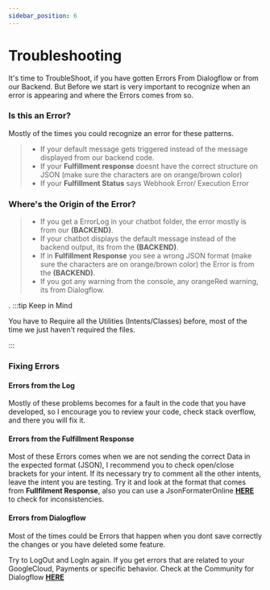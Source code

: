 ```yaml
---
sidebar_position: 6
---
```


# Troubleshooting


It's time to TroubleShoot, if you have gotten Errors From Dialogflow or from our Backend. But Before we start is very important to recognize when an error is appearing and where the Errors comes from so.

### Is this an Error?

Mostly of the times you could recognize an error for these patterns.

> - If your default message gets triggered instead of the message displayed from our backend code.
> - If your **Fulfillment response** doesnt have the correct structure on JSON (make sure the characters are on orange/brown color)
> - If your **Fulfillment Status** says Webhook Error/ Execution Error

### Where's the Origin of the Error?

> - If you get a ErrorLog in your chatbot folder, the error mostly is from our **(BACKEND)**.
> - If your chatbot displays the default message instead of the backend output, its from the **(BACKEND)**.
> - If in **Fulfillment Response** you see a wrong JSON format (make sure the characters are on orange/brown color) the Error is from the **(BACKEND)**.
> - If you got any warning from the console, any orangeRed warning, its from Dialogflow.

.
:::tip Keep in Mind

You have to Require all the Utilities (Intents/Classes) before, most of the time we just haven't required the files.

:::

<!-- :::danger Take care

This action is dangerous

::: -->

### Fixing Errors

#### Errors from the Log

Mostly of these problems becomes for a fault in the code that you have developed, so I encourage you to review your code, check stack overflow, and there you will fix it.

#### Errors from the Fulfillment Response

Most of these Errors comes when we are not sending the correct Data in the expected format (JSON), I recommend you to check open/close brackets for your intent. If its necessary try to comment all the other intents, leave the intent you are testing. Try it and look at the format that comes from **Fullfilment Response**, also you can use a JsonFormaterOnline [**HERE**](https://jsoneditoronline.org/) to check for inconsistencies.

#### Errors from Dialogflow

Most of the times could be Errors that happen when you dont save correctly the changes or you have deleted some feature.

Try to LogOut and LogIn again. If you get errors that are related to your GoogleCloud, Payments or specific behavior. Check at the Community for Dialogflow [**HERE**](https://groups.google.com/g/dialogflow-essentials-edition-users)

